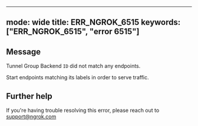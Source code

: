 
---
mode: wide
title: ERR_NGROK_6515
keywords: ["ERR_NGROK_6515", "error 6515"]
---

## Message
Tunnel Group Backend `ID` did not match any endpoints.

Start endpoints matching its labels in order to serve traffic.




## Further help
If you're having trouble resolving this error, please reach out to [support@ngrok.com](mailto:support@ngrok.com?subject=Help%20with%20ERR_NGROK_6515)

